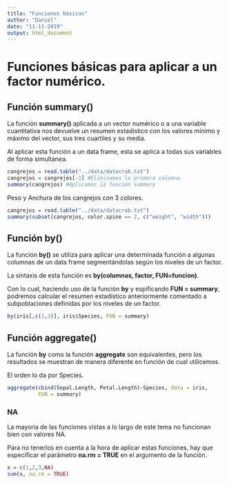 ```yaml
---
title: "Funciones básicas"
author: "Daniel"
date: "11-11-2019"
output: html_document
---
```


# Funciones básicas para aplicar a un factor numérico.

## Función summary()

La función **summary()** aplicada  a un vector numérico o a una variable cuantitativa nos devuelve un resumen estadistico con los valores mínimo y máximo del vector, sus tres cuartiles y su media.

Al aplicar esta función a un data frame, esta se aplica a todas sus variables de forma simultánea.

```r
cangrejos = read.table("../data/datacrab.txt")
cangrejos = cangrejos[-1] #Eliminamos la primera columna
summary(cangrejos) #Aplicamos la función summary

```

Peso y Anchura de los cangrejos con 3 colores.

```r
cangrejos = read.table("../data/datacrab.txt")
summary(subset(cangrejos, color.spine == 2, c("weight", "width")))
```

## Función by()

La función **by()** se utiliza para aplicar una determinada función a algunas columnas de un data frame segmentándolas según los niveles de un factor.

La sintaxis de esta función es **by(columnas, factor, FUN=funcion)**.

Con lo cual, haciendo uso de la función **by** y espificando **FUN = summary**, podremos calcular el resumen estadístico anteriormente comentado a subpoblaciones definidas por los niveles de un factor.


```r
by(iris[,c(1,3)], iris$Species, FUN = summary)
```

## Función aggregate()

La función **by** como la función **aggregate** son equivalentes, pero los resultados se muestran de manera diferente en función de cual utilicemos.

El orden lo da por Species.

```r
aggregate(cbind(Sepal.Length, Petal.Length)~Species, data = iris,
          FUN = summary)
```

### NA
La mayoria de las funciones vistas a lo largo de este tema no funcionan bien con valores NA.

Para no tenerlos en cuenta a la hora de aplicar estas funciones, hay que especificar el parámetro **na.rm = TRUE** en el argumento de la función.

```r
x = c(1,2,3,NA)
sum(x, na.rm = TRUE)
```







